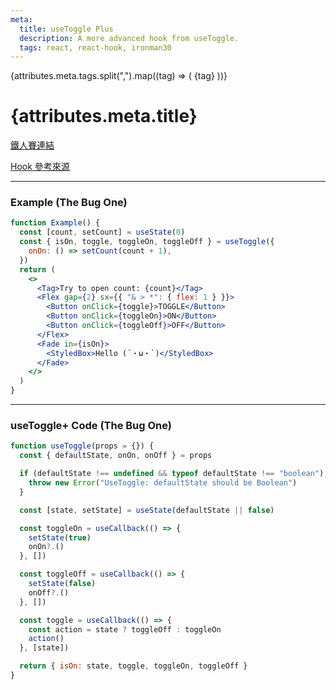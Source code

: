 ```yaml
---
meta:
  title: useToggle Plus
  description: A more advanced hook from useToggle.
  tags: react, react-hook, ironman30
---
```



<Flex gap={1}>
  {attributes.meta.tags.split(",").map((tag) => (
    <Tag>{tag}</Tag>
  ))}
</Flex>

# {attributes.meta.title}

[鐵人賽連結]()

[Hook 參考來源](https://chakra-ui.com/docs/hooks/use-disclosure)

---

### Example (The Bug One)

<Example />

```jsx
function Example() {
  const [count, setCount] = useState(0)
  const { isOn, toggle, toggleOn, toggleOff } = useToggle({
    onOn: () => setCount(count + 1),
  })
  return (
    <>
      <Tag>Try to open count: {count}</Tag>
      <Flex gap={2} sx={{ "& > *": { flex: 1 } }}>
        <Button onClick={toggle}>TOGGLE</Button>
        <Button onClick={toggleOn}>ON</Button>
        <Button onClick={toggleOff}>OFF</Button>
      </Flex>
      <Fade in={isOn}>
        <StyledBox>Hello (´・ω・`)</StyledBox>
      </Fade>
    </>
  )
}
```

---

### useToggle+ Code (The Bug One)

```jsx
function useToggle(props = {}) {
  const { defaultState, onOn, onOff } = props

  if (defaultState !== undefined && typeof defaultState !== "boolean") {
    throw new Error("UseToggle: defaultState should be Boolean")
  }

  const [state, setState] = useState(defaultState || false)

  const toggleOn = useCallback(() => {
    setState(true)
    onOn?.()
  }, [])

  const toggleOff = useCallback(() => {
    setState(false)
    onOff?.()
  }, [])

  const toggle = useCallback(() => {
    const action = state ? toggleOff : toggleOn
    action()
  }, [state])

  return { isOn: state, toggle, toggleOn, toggleOff }
}
```
